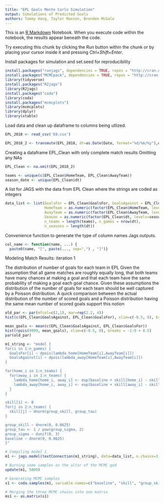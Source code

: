 ---
title: "EPL Goals Monte Carlo Simulation"
output: Simulations of Predicted Goals
authors: Tammy Hang, Taylor Maxson, Brenden McGale
---

This is an [R Markdown](http://rmarkdown.rstudio.com) Notebook. When you execute code within the notebook, the results appear beneath the code. 

Try executing this chunk by clicking the *Run* button within the chunk or by placing your cursor inside it and pressing *Ctrl+Shift+Enter*. 


Install packages for simulation and set.seed for reproducibility
```{r}
install.packages("runjags", dependencies = TRUE, repos = "http://cran.us.r-project.org")
install.packages("MCMCpack", dependencies = TRUE, repos = "http://cran.us.r-project.org")
library(tidyverse)
install.packages("R2jags")
library(R2jags)
install.packages("coda")
library(coda)
install.packages("mcmcplots")
library(mcmcplots)
library(dplyr)
library(xtable)
```

Load data and clean up dataframe to columns being utlized. 
```{r}
EPL_2018 <- read_csv('E0.csv')

EPL_2018_2 <- transmute(EPL_2018, dt=as.Date(Date, format="%d/%m/%y"),dt, HomeTeam, Home=TRUE,  AwayTeam, GoalsFor=FTHG, GoalsAgainst=FTAG,  Match_Result=sign(GoalsFor-GoalsAgainst), FTR, HS, AS, HST, AST, B365H, B365D, B365A)
```

Creating a dataframe EPL_Clean with only complete match results 
Omitting any NAs

```{r}
EPL_Clean <- na.omit(EPL_2018_2)

teams <- unique(c(EPL_Clean$HomeTeam, EPL_Clean$AwayTeam))
season_date <- unique(EPL_Clean$dt)
```

A list for JAGS with the data from EPL Clean where the strings are coded as integers 
```{r}
data_list <- list(GoalsFor = EPL_Clean$GoalsFor, GoalsAgainst = EPL_Clean$GoalsAgainst, 
                  HomeTeam = as.numeric(factor(EPL_Clean$HomeTeam, levels=teams)),
                  AwayTeam = as.numeric(factor(EPL_Clean$AwayTeam, levels=teams)),
                  Season = as.numeric(factor(EPL_Clean$dt, levels=season_date)),
                  n_teams = length(teams), n_games = nrow(dt), 
                  n_seasons = length(dt))
```
Convenience function to generate the type of column names Jags outputs.

```{r}
col_name <- function(name, ...) {
  paste0(name, "[", paste(..., sep=",") , "]")}
```

Modeling Match Results: iteration 1 


The distribution of number of goals for each team in EPL
Given the assumption that all game matches are roughly equally long, that both teams have many chances at making a goal and that each team have the same probability of making a goal each goal chance. Given these assumptions the distribution of the number of goals for each team should be well captured by a Poisson distribution. A quick comparison between the actual distribution of the number of scored goals and a Poisson distribution having the same mean number of scored goals support this notion
```{r fig.height=8, fig.width=10}
old_par <- par(mfcol=c(2,1), mar=rep(2.2, 4))
hist(c(EPL_Clean$GoalsAgainst, EPL_Clean$GoalsFor), xlim=c(-0.5, 8), breaks = -1:9 + 0.5)

mean_goals <- mean(c(EPL_Clean$GoalsAgainst, EPL_Clean$GoalsFor))
hist(rpois(9999, mean_goals), xlim=c(-0.5, 8), breaks = -1:9 + 0.5)
par(old_par)


```


```{r tidy=FALSE}
m1_string <- "model {
for(i in 1:n_games) {
  GoalsFor[i] ~ dpois(lambda_home[HomeTeam[i],AwayTeam[i]])
  GoalsAgainst[i] ~ dpois(lambda_away[HomeTeam[i],AwayTeam[i]])
}

for(home_i in 1:n_teams) {
  for(away_i in 1:n_teams) {
    lambda_home[home_i, away_i] <- exp(baseline + skill[home_i] - skill[away_i])
    lambda_away[home_i, away_i] <- exp(baseline + skill[away_i] - skill[home_i])
  }
}

skill[1] <- 0
for(j in 2:n_teams) {
  skill[j] ~ dnorm(group_skill, group_tau)
}  

group_skill ~ dnorm(0, 0.0625)
group_tau <- 1 / pow(group_sigma, 2)
group_sigma ~ dunif(0, 3)
baseline ~ dnorm(0, 0.0625)
}"

```


```{r}
# Compiling model 1
m1 <- jags.model(textConnection(m1_string), data=data_list, n.chains=3, n.adapt=5000)

# Burning some samples on the altar of the MCMC god
update(m1, 5000)

# Generating MCMC samples
s1 <- coda.samples(m1, variable.names=c("baseline", "skill", "group_skill", "group_sigma"), n.iter=10000, thin=2)

# Merging the three MCMC chains into one matrix
ms1 <- as.matrix(s1) 
```